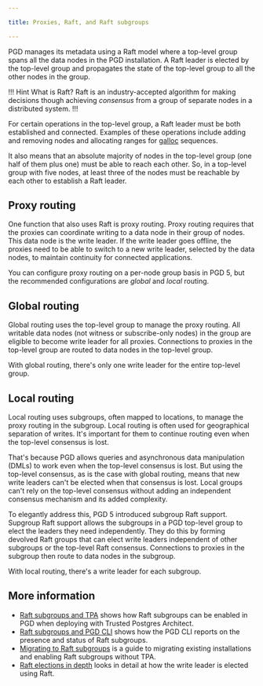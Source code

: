 ```yaml
---

title: Proxies, Raft, and Raft subgroups

---
```


PGD manages its metadata using a  Raft model where a top-level group spans all the data nodes in the PGD installation. A Raft leader is elected by the top-level group and propagates the state of the top-level group to all the other nodes in the group. 

!!! Hint What is Raft?
Raft is an industry-accepted algorithm for making decisions though achieving *consensus* from a group of separate nodes in a distributed system. 
!!!

For certain operations in the top-level group, a Raft leader must be both established and connected. Examples of these operations include adding and removing nodes and allocating ranges for [galloc](../../sequences/#pgd-global-sequences) sequences.

It also means that an absolute majority of nodes in the top-level group (one half of them plus one) must be able to reach each other. So, in a top-level group with five nodes, at least three of the nodes must be reachable by each other to establish a Raft leader.

## Proxy routing

One function that also uses Raft is proxy routing. Proxy routing requires that the proxies can coordinate writing to a data node in their group of nodes. This data node is the write leader. If the write leader goes offline, the proxies need to be able to switch to a new write leader, selected by the data nodes, to maintain continuity for connected applications.

You can configure proxy routing on a per-node group basis in PGD 5, but the recommended configurations are *global* and *local* routing.

## Global routing

Global routing uses the top-level group to manage the proxy routing. All writable data nodes (not witness or subscribe-only nodes) in the group are eligible to become write leader for all proxies. Connections to proxies in the top-level group are routed to data nodes in the top-level group. 

With global routing, there's only one write leader for the entire top-level group.

## Local routing

Local routing uses subgroups, often mapped to locations, to manage the proxy routing in the subgroup. Local routing is often used for geographical separation of writes. It's important for them to continue routing even when the top-level consensus is lost. 

That's because PGD allows queries and asynchronous data manipulation (DMLs) to work even when the top-level consensus is lost. But using the top-level consensus, as is the case with global routing, means that new write leaders can't be elected when that consensus is lost. Local groups can't rely on the top-level consensus without adding an independent consensus mechanism and its added complexity.

To elegantly address this, PGD 5 introduced subgroup Raft support. Supgroup Raft support allows the subgroups in a PGD top-level group to elect the leaders they need independently. They do this by forming devolved Raft groups that can elect write leaders independent of other subgroups or the top-level Raft consensus. Connections to proxies in the subgroup then route to data nodes in the subgroup. 

With local routing, there's a write leader for each subgroup.


## More information

* [Raft subgroups and TPA](01_raft_subgroups_and_tpa) shows how Raft subgroups can be enabled in PGD when deploying with Trusted Postgres Architect.
* [Raft subgroups and PGD CLI](02_raft_subgroups_and_pgd_cli) shows how the PGD CLI reports on the presence and status of Raft subgroups.
* [Migrating to Raft subgroups](03_migrating_to_raft_subgroups) is a guide to migrating existing installations and enabling Raft subgroups without TPA.
* [Raft elections in depth](04_raft_elections_in_depth) looks in detail at how the write leader is elected using Raft.